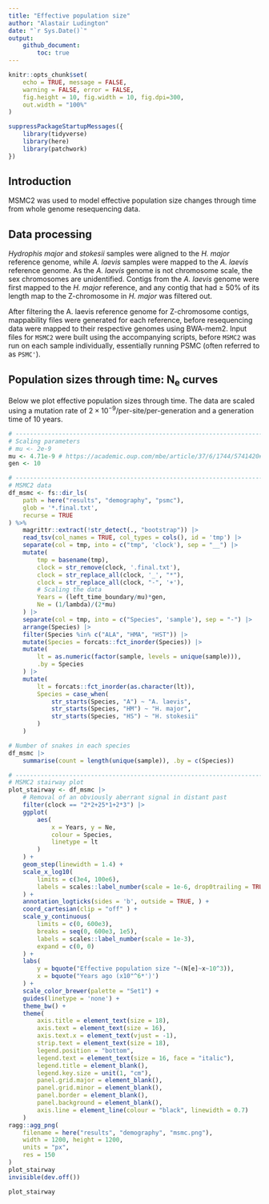 ```yaml
---
title: "Effective population size"
author: "Alastair Ludington"
date: "`r Sys.Date()`"
output: 
    github_document:
        toc: true
---
```


```r
knitr::opts_chunk$set(
    echo = TRUE, message = FALSE, 
    warning = FALSE, error = FALSE,
    fig.height = 10, fig.width = 10, fig.dpi=300,
    out.width = "100%"
)

suppressPackageStartupMessages({
    library(tidyverse)
    library(here)
    library(patchwork)
})
```

## Introduction

MSMC2 was used to model effective population size changes through time from whole
genome resequencing data.

## Data processing

*Hydrophis major* and *stokesii* samples were aligned to the *H. major* reference
genome, while *A. laevis* samples were mapped to the *A. laevis* reference genome.
As the *A. laevis* genome is not chromosome scale, the sex chromosomes are
unidentified. Contigs from the *A. laevis* genome were first mapped to the
*H. major* reference, and any contig that had $\geq$ 50\% of its length map to
the Z-chromosome in *H. major* was filtered out.

After filtering the A. laevis reference genome for Z-chromosome contigs, mappability
files were generated for each reference, before resequencing data were mapped 
to their respective genomes using BWA-mem2. Input files for `MSMC2` were built
using the accompanying scripts, before `MSMC2` was run on each sample individually,
essentially running PSMC (often referred to as `PSMC'`).

## Population sizes through time: N~e~ curves

Below we plot effective population sizes through time. The data are scaled using
a mutation rate of $2 \times 10^{-9}$/per-site/per-generation and a generation
time of 10 years.

```r
# ---------------------------------------------------------------------------- #
# Scaling parameters
# mu <- 2e-9
mu <- 4.71e-9 # https://academic.oup.com/mbe/article/37/6/1744/5741420#204169216
gen <- 10

# ---------------------------------------------------------------------------- #
# MSMC2 data
df_msmc <- fs::dir_ls(
    path = here("results", "demography", "psmc"),
    glob = '*.final.txt',
    recurse = TRUE
) %>%
    magrittr::extract(!str_detect(., "bootstrap")) |>
    read_tsv(col_names = TRUE, col_types = cols(), id = 'tmp') |>
    separate(col = tmp, into = c("tmp", 'clock'), sep = "__") |>
    mutate(
        tmp = basename(tmp),
        clock = str_remove(clock, '.final.txt'),
        clock = str_replace_all(clock, '_', "*"),
        clock = str_replace_all(clock, "-", '+'),
        # Scaling the data
        Years = (left_time_boundary/mu)*gen,
        Ne = (1/lambda)/(2*mu)
    ) |>
    separate(col = tmp, into = c("Species", 'sample'), sep = "-") |>
    arrange(Species) |>
    filter(Species %in% c("ALA", "HMA", "HST")) |>
    mutate(Species = forcats::fct_inorder(Species)) |>
    mutate(
        lt = as.numeric(factor(sample, levels = unique(sample))),
        .by = Species
    ) |>
    mutate(
        lt = forcats::fct_inorder(as.character(lt)),
        Species = case_when(
            str_starts(Species, "A") ~ "A. laevis",
            str_starts(Species, "HM") ~ "H. major",
            str_starts(Species, "HS") ~ "H. stokesii"
        )
    )

# Number of snakes in each species
df_msmc |>
    summarise(count = length(unique(sample)), .by = c(Species))

# ---------------------------------------------------------------------------- #
# MSMC2 stairway plot
plot_stairway <- df_msmc |>
    # Removal of an obviously aberrant signal in distant past
    filter(clock == "2*2+25*1+2*3") |>
    ggplot(
        aes(
            x = Years, y = Ne,
            colour = Species,
            linetype = lt
        )
    ) +
    geom_step(linewidth = 1.4) +
    scale_x_log10(
        limits = c(3e4, 100e6),
        labels = scales::label_number(scale = 1e-6, drop0trailing = TRUE)
    ) +
    annotation_logticks(sides = 'b', outside = TRUE, ) +
    coord_cartesian(clip = "off" ) +
    scale_y_continuous(
        limits = c(0, 600e3),
        breaks = seq(0, 600e3, 1e5),
        labels = scales::label_number(scale = 1e-3),
        expand = c(0, 0)
    ) +
    labs(
        y = bquote("Effective population size "~(N[e]~x~10^3)),
        x = bquote("Years ago (x10"^6*')')
    ) +
    scale_color_brewer(palette = "Set1") +
    guides(linetype = 'none') +
    theme_bw() +
    theme(
        axis.title = element_text(size = 18),
        axis.text = element_text(size = 16),
        axis.text.x = element_text(vjust = -1),
        strip.text = element_text(size = 18),
        legend.position = "bottom",
        legend.text = element_text(size = 16, face = "italic"),
        legend.title = element_blank(),
        legend.key.size = unit(1, "cm"),
        panel.grid.major = element_blank(),
        panel.grid.minor = element_blank(),
        panel.border = element_blank(),
        panel.background = element_blank(),
        axis.line = element_line(colour = "black", linewidth = 0.7)
    )
ragg::agg_png(
    filename = here("results", "demography", "msmc.png"),
    width = 1200, height = 1200,
    units = "px",
    res = 150
)
plot_stairway
invisible(dev.off())

plot_stairway
```


